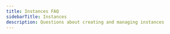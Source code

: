 ```yaml
---
title: Instances FAQ
sidebarTitle: Instances
description: Questions about creating and managing instances
---
```


<script type="application/ld+json" dangerouslySetInnerHTML={{
  __html: JSON.stringify({
    "@context": "https://schema.org",
    "@type": "FAQPage",
    "mainEntity": [
      {
        "@type": "Question",
        "name": "What does Lifetime mean on my instance?",
        "acceptedAnswer": {
          "@type": "Answer",
          "text": "Every instance offer has a Max Duration. When you accept an offer and create an instance, this becomes the instance lifetime and begins counting down. When the lifetime expires, the instance is automatically stopped. The host can extend the contract (adding more lifetime), but this is at their discretion. Always assume your instance will be lost once the lifetime expires and copy out any important data before then."
        }
      },
      {
        "@type": "Question",
        "name": "How can I restart programs when my instance restarts?",
        "acceptedAnswer": {
          "@type": "Answer",
          "text": "For custom command instances: Your command runs automatically on startup. For SSH instances: Place startup commands in /root/onstart.sh. This script runs automatically on container startup."
        }
      },
      {
        "@type": "Question",
        "name": "How do I set environment variables?",
        "acceptedAnswer": {
          "@type": "Answer",
          "text": "Use the -e Docker syntax in the docker create/run options: -e TZ=UTC -e TASKID=TEST. To make variables visible in SSH/Jupyter sessions, export them to /etc/environment. You can also set global environment variables in your account Settings page."
        }
      },
      {
        "@type": "Question",
        "name": "How do I get the instance ID from within the container?",
        "acceptedAnswer": {
          "@type": "Answer",
          "text": "Use the VAST_CONTAINERLABEL environment variable: echo $VAST_CONTAINERLABEL. This will output something like C.38250."
        }
      },
      {
        "@type": "Question",
        "name": "How can I find OPEN_BUTTON_TOKEN?",
        "acceptedAnswer": {
          "@type": "Answer",
          "text": "SSH into your instance or open Jupyter terminal and run: echo $OPEN_BUTTON_TOKEN. Alternatively, check the instance logs."
        }
      },
      {
        "@type": "Question",
        "name": "How do I stop an instance from within itself?",
        "acceptedAnswer": {
          "@type": "Answer",
          "text": "A special instance API key is pre-installed. Install the CLI with pip install vastai, then use vastai stop instance $CONTAINER_ID to stop the instance. If $CONTAINER_ID is not defined, check your environment variables with env."
        }
      },
      {
        "@type": "Question",
        "name": "Can I run Docker within my instance?",
        "acceptedAnswer": {
          "@type": "Answer",
          "text": "No, Vast.ai does not support Docker-in-Docker due to security constraints. Each Docker container must run on a separate instance."
        }
      },
      {
        "@type": "Question",
        "name": "Can I change disk size after creating an instance?",
        "acceptedAnswer": {
          "@type": "Answer",
          "text": "No. Disk size is permanent and cannot be changed after instance creation. If you run out of space, you'll need to create a new instance with a larger disk. Always allocate more space than you think you need to avoid interruptions."
        }
      },
      {
        "@type": "Question",
        "name": "What happens to my data when an instance stops?",
        "acceptedAnswer": {
          "@type": "Answer",
          "text": "Stopped instances: Data persists, storage charges continue. Destroyed instances: All data is permanently deleted. Lifetime expired: Instance stops, data remains until destroyed. Always backup important data to external storage."
        }
      }
    ]
  })
}} />

## Instance Lifecycle

### What does "Lifetime" mean on my instance?

Every instance offer has a **Max Duration**. When you accept an offer and create an instance, this becomes the instance lifetime and begins counting down. When the lifetime expires, the instance is automatically stopped. 

The host can extend the contract (adding more lifetime), but this is at their discretion. **Important:** Always assume your instance will be lost once the lifetime expires and copy out any important data before then.

### How can I restart programs when my instance restarts?

**For custom command instances:** Your command runs automatically on startup.

**For SSH instances:** Place startup commands in `/root/onstart.sh`. This script runs automatically on container startup.

```bash
# Example /root/onstart.sh
#!/bin/bash
cd /workspace
python train.py --resume
```

## Environment Configuration

### How do I set environment variables?

Use the `-e` Docker syntax in the docker create/run options:

```bash
-e TZ=UTC -e TASKID="TEST"
```

To make variables visible in SSH/Jupyter sessions, export them to `/etc/environment`:

```bash
# Export variables with underscores
env | grep _ >> /etc/environment

# Or export all variables
env >> /etc/environment
```

You can also set global environment variables in your account Settings page.

### How do I get the instance ID from within the container?

Use the `VAST_CONTAINERLABEL` environment variable:

```bash
echo $VAST_CONTAINERLABEL
# Output: C.38250
```

### How can I find OPEN_BUTTON_TOKEN?

SSH into your instance or open Jupyter terminal and run:

```bash
echo $OPEN_BUTTON_TOKEN
```

Alternatively, check the instance logs.

## Controlling Instances

### How do I stop an instance from within itself?

A special instance API key is pre-installed. Install the CLI and use it:

```bash
# Install CLI
pip install vastai

# Test with start (no-op if already running)
vastai start instance $CONTAINER_ID

# Stop the instance
vastai stop instance $CONTAINER_ID
```

If `$CONTAINER_ID` is not defined, check your environment variables with `env`.

### Can I run Docker within my instance?

No, Vast.ai does not support Docker-in-Docker due to security constraints. Each Docker container must run on a separate instance.

## Data and Storage

### Can I change disk size after creating an instance?

**No.** Disk size is permanent and cannot be changed after instance creation. If you run out of space, you'll need to create a new instance with a larger disk. 

**Tip:** Always allocate more space than you think you need to avoid interruptions.

### What happens to my data when an instance stops?

- **Stopped instances:** Data persists, storage charges continue
- **Destroyed instances:** All data is permanently deleted
- **Lifetime expired:** Instance stops, data remains until destroyed

Always backup important data to external storage.